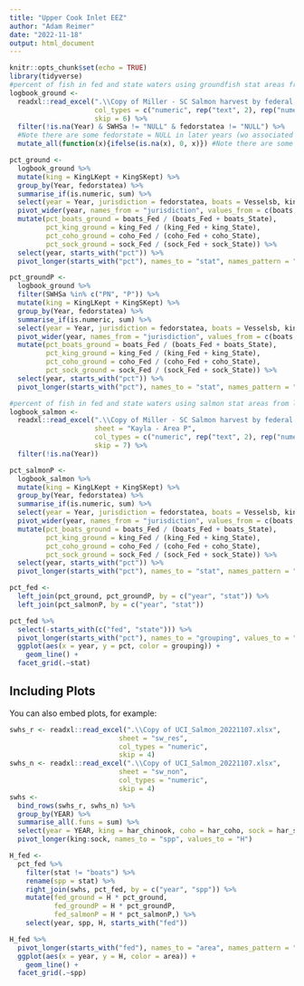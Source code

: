 ```yaml
---
title: "Upper Cook Inlet EEZ"
author: "Adam Reimer"
date: "2022-11-18"
output: html_document
---
```


```r
knitr::opts_chunk$set(echo = TRUE)
library(tidyverse)
#percent of fish in fed and state waters using groundfish stat areas from logbook program
logbook_ground <- 
  readxl::read_excel(".\\Copy of Miller - SC Salmon harvest by federal or state water EEZ (only salmon stat areas) 2004 - 2022.xlsx",
                     col_types = c("numeric", rep("text", 2), rep("numeric", 7)),
                     skip = 6) %>%
  filter(!is.na(Year) & SWHSa != "NULL" & fedorstatea != "NULL") %>%   
  #Note there are some fedorstate = NULL in later years (wo associated SWHSa = NULL). Line above deletes.
  mutate_all(function(x){ifelse(is.na(x), 0, x)}) #Note there are some H = NULL in the later years. This line changes to 0.

pct_ground <- 
  logbook_ground %>%
  mutate(king = KingLKept + KingSKept) %>%
  group_by(Year, fedorstatea) %>%
  summarise_if(is.numeric, sum) %>%
  select(year = Year, jurisdiction = fedorstatea, boats = Vesselsb, king, coho = CohoKept, sock = SockKept) %>%
  pivot_wider(year, names_from = "jurisdiction", values_from = c(boats, king, coho, sock)) %>%
  mutate(pct_boats_ground = boats_Fed / (boats_Fed + boats_State),
         pct_king_ground = king_Fed / (king_Fed + king_State),
         pct_coho_ground = coho_Fed / (coho_Fed + coho_State),
         pct_sock_ground = sock_Fed / (sock_Fed + sock_State)) %>%
  select(year, starts_with("pct")) %>%
  pivot_longer(starts_with("pct"), names_to = "stat", names_pattern = ".*_(.*)_.*", values_to = "pct_ground")

pct_groundP <- 
  logbook_ground %>%
  filter(SWHSa %in% c("PN", "P")) %>%
  mutate(king = KingLKept + KingSKept) %>%
  group_by(Year, fedorstatea) %>%
  summarise_if(is.numeric, sum) %>%
  select(year = Year, jurisdiction = fedorstatea, boats = Vesselsb, king, coho = CohoKept, sock = SockKept) %>%
  pivot_wider(year, names_from = "jurisdiction", values_from = c(boats, king, coho, sock)) %>%
  mutate(pct_boats_ground = boats_Fed / (boats_Fed + boats_State),
         pct_king_ground = king_Fed / (king_Fed + king_State),
         pct_coho_ground = coho_Fed / (coho_Fed + coho_State),
         pct_sock_ground = sock_Fed / (sock_Fed + sock_State)) %>%
  select(year, starts_with("pct")) %>%
  pivot_longer(starts_with("pct"), names_to = "stat", names_pattern = ".*_(.*)_.*", values_to = "pct_groundP")

#percent of fish in fed and state waters using salmon stat areas from logbook program
logbook_salmon <- 
  readxl::read_excel(".\\Copy of Miller - SC Salmon harvest by federal or state water EEZ (only salmon stat areas) 2004 - 2022.xlsx",
                     sheet = "Kayla - Area P",
                     col_types = c("numeric", rep("text", 2), rep("numeric", 7)),
                     skip = 7) %>%
  filter(!is.na(Year))

pct_salmonP <- 
  logbook_salmon %>%
  mutate(king = KingLKept + KingSKept) %>%
  group_by(Year, fedorstatea) %>%
  summarise_if(is.numeric, sum) %>%
  select(year = Year, jurisdiction = fedorstatea, boats = Vesselsb, king, coho = CohoKept, sock = SockKept) %>%
  pivot_wider(year, names_from = "jurisdiction", values_from = c(boats, king, coho, sock)) %>%
  mutate(pct_boats_ground = boats_Fed / (boats_Fed + boats_State),
         pct_king_ground = king_Fed / (king_Fed + king_State),
         pct_coho_ground = coho_Fed / (coho_Fed + coho_State),
         pct_sock_ground = sock_Fed / (sock_Fed + sock_State)) %>%
  select(year, starts_with("pct")) %>%
  pivot_longer(starts_with("pct"), names_to = "stat", names_pattern = ".*_(.*)_.*", values_to = "pct_salmonP")

pct_fed <- 
  left_join(pct_ground, pct_groundP, by = c("year", "stat")) %>%
  left_join(pct_salmonP, by = c("year", "stat"))

pct_fed %>%
  select(-starts_with(c("fed", "state"))) %>%
  pivot_longer(starts_with("pct"), names_to = "grouping", values_to = "pct") %>%
  ggplot(aes(x = year, y = pct, color = grouping)) +
    geom_line() +
  facet_grid(.~stat)

```

## Including Plots

You can also embed plots, for example:

```r
swhs_r <- readxl::read_excel(".\\Copy of UCI_Salmon_20221107.xlsx", 
                           sheet = "sw_res",
                           col_types = "numeric",
                           skip = 4)
swhs_n <- readxl::read_excel(".\\Copy of UCI_Salmon_20221107.xlsx", 
                           sheet = "sw_non",
                           col_types = "numeric",
                           skip = 4)
swhs <- 
  bind_rows(swhs_r, swhs_n) %>%
  group_by(YEAR) %>%
  summarise_all(.funs = sum) %>%
  select(year = YEAR, king = har_chinook, coho = har_coho, sock = har_sockeye) %>%
  pivot_longer(king:sock, names_to = "spp", values_to = "H")
```

```r
H_fed <- 
  pct_fed %>%
    filter(stat != "boats") %>%
    rename(spp = stat) %>%
    right_join(swhs, pct_fed, by = c("year", "spp")) %>%
    mutate(fed_ground = H * pct_ground,
           fed_groundP = H * pct_groundP,
           fed_salmonP = H * pct_salmonP,) %>%
    select(year, spp, H, starts_with("fed")) 

H_fed %>%
  pivot_longer(starts_with("fed"), names_to = "area", names_pattern = ".*_(.*)", values_to = "H") %>%
  ggplot(aes(x = year, y = H, color = area)) +
    geom_line() +
  facet_grid(.~spp)
```
